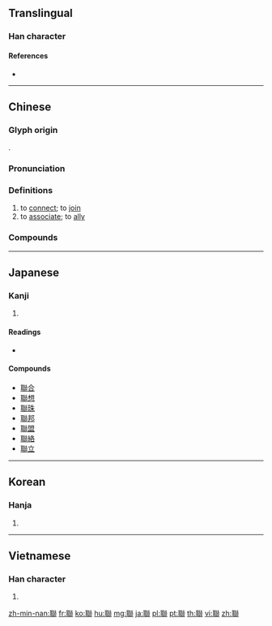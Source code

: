 {{character info/new}}
{{also|联|聨}}
==Translingual==

===Han character===
{{Han char|rn=128|rad=耳|as=11|sn=17|four=12172|canj=SJVIT|ids=⿰耳𢇇}}

====References====
* {{Han ref|kx=0969.050|dkj=29153|dj=1419.140|hdz=42796.030|uh=806F|ud=32879|bh=C170|bd=49520}}

----

==Chinese==
{{zh-forms|s=联|alt=聮}}

===Glyph origin===
{{Han etym}}
{{Han compound|耳|絲|t1=ear|t2=silk|ls=ic}}.

===Pronunciation===
{{zh-pron
|m=lián
|c=lyun4
|h=pfs=lièn
|md=lièng
|mn=liân
|w=3li
|mc=y
|oc=y
|cat=v
}}

===Definitions===
{{zh-hanzi}}

# to [[connect]]; to [[join]]
# to [[associate]]; to [[ally]]

===Compounds===
{{zh-der|八音聯歡|對聯兒|婦聯會|壽聯|串聯|並聯|國際聯盟|廳聯|四聯單|串聯電阻|對聯|八國聯軍|女聯會|上聯|國聯|區域聯防|大專聯考|大學聯考|大學聯招|多氯聯苯|下聯|三聯單|匾聯|喜聯|收執聯|搭聯|楹聯|相聯|極婺聯輝|春聯|珠聯璧合|璧合珠聯|瑞士聯邦|浮想聯翩|聯考|聯集|聯結|聯大|聯絡員|聯絡|聯合目錄|聯想|西歐聯盟|聯軍|聯邦憲法|聯網通|聯合國日|聯席會議|美聯社|頷聯|聯接|聯轡|聯合作戰|聯合政府|輓聯|聯招會|聯垂|聯宗|聯翩|蟬聯|頸聯|聯運|聯瑣|聯盟|緬甸聯邦|聯合報|聯保|聯誼會|聯邦政府|聯屬|聯單|聯防|聯合|聯彈|聯絡簿|聯合企業|聯繫|聯貸|聯珠快書|聯邦國家|聯合演習|聯展|聯奏|聯姻|電聯車|聯歡會|聯合聲明|聯招|聯合戰線|聯袂|聯隊|聯合促銷|聯立內閣|聯席|聯合國|聯合部隊|聯播|聯銷|聯勤總部|聯合獨占|聯軸器|聯合內閣|雙聯市|關聯|聯歡|聯手|綿聯|聯綿字|聯娟|聯結車|聯席審查|聯肩疊背|門聯|邦聯|聯聯翩翩|聯誼|聯賽|聯合公報|聯營|聯襟|聯邦|聯名|聯想力|聯國|聯綿對|聯婚|聯票|聯貫|蘇聯|聯購|聯唱|英法聯軍|聯鎖|聯句|聯親|聯綿字典|聯科及第|聯營公車|聯合參謀|聯線}}

----

==Japanese==

===Kanji===
{{ja-kanji|grade=|rs=耳11}}

# {{defn|lang=ja|sort=耳11}}

====Readings====
* {{ja-readings|goon=[[れん]] (ren)|kun=[[つらなる]] (tsuranaru), [[つらねる]] (tsuraneru)|kanon=[[れん]] (ren)}}

====Compounds====
* [[聯合]]
* [[聯想]]
* [[聯珠]]
* [[聯邦]]
* [[聯盟]]
* [[聯絡]]
* [[聯立]]

----

==Korean==

===Hanja===
{{ko-hanja|hangeul=[[련]]>[[연]]}}

# {{defn|lang=ko|sort=耳11}}

----

==Vietnamese==

===Han character===
{{vi-hantu|[[liên]], [[lén]], [[lẻn]], [[liền]], [[liễn]]|rs=耳11}}

# {{defn|lang=vi|sort=耳11}}

[[zh-min-nan:聯]]
[[fr:聯]]
[[ko:聯]]
[[hu:聯]]
[[mg:聯]]
[[ja:聯]]
[[pl:聯]]
[[pt:聯]]
[[th:聯]]
[[vi:聯]]
[[zh:聯]]